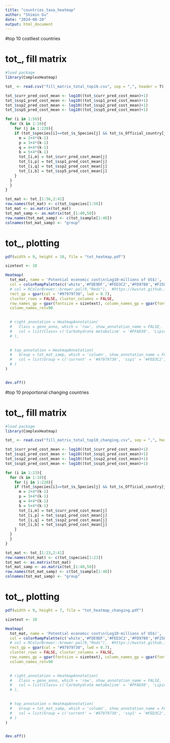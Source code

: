 ---
title: "countries_taxa_heatmap"
author: "Shimin Gu"
date: "2024-08-20"
output: html_document
---

#top 10 costliest countries


# tot_, fill matrix
```{r}
#load package
library(ComplexHeatmap)

tot_ <- read.csv("fill_matrix_total_top10.csv", sep = ",", header = T)

tot_$curr_pred_cost_mean <- log10((tot_$curr_pred_cost_mean)+1)
tot_$ssp1_pred_cost_mean <- log10((tot_$ssp1_pred_cost_mean)+1)
tot_$ssp2_pred_cost_mean <- log10((tot_$ssp2_pred_cost_mean)+1)
tot_$ssp5_pred_cost_mean <- log10((tot_$ssp5_pred_cost_mean)+1)

for (i in 1:56){
  for (k in 1:10){
    for (j in 1:220){
    if (tot_$species[i]==tot_$s_Species[j] && tot_$s_Official_country[j] == tot_$total_cost_top10[k]){
      m = 2+4*(k-1)
      p = 3+4*(k-1)
      q = 4+4*(k-1)
      b = 5+4*(k-1)
      tot_[i,m] = tot_$curr_pred_cost_mean[j]
      tot_[i,p] = tot_$ssp1_pred_cost_mean[j]
      tot_[i,q] = tot_$ssp2_pred_cost_mean[j]
      tot_[i,b] = tot_$ssp5_pred_cost_mean[j]
    }
  }
  }
}
```

```{r}
tot_mat <- tot_[1:56,2:41]
row.names(tot_mat) <- c(tot_$species[1:56])
tot_mat <- as.matrix(tot_mat)
tot_mat_samp <- as.matrix(tot_[1:40,50])
row.names(tot_mat_samp) <- c(tot_$sample[1:40])
colnames(tot_mat_samp) <- "group"
```

# tot_, plotting
```{r}
pdf(width = 9, height = 10, file = "tot_heatmap.pdf")

sizetext <- 10

Heatmap(
  tot_mat, name = 'Potential economic cost\n(Log10-millions of US$)', 
  col = colorRampPalette(c('white','#FDE9DF','#FED3C2','#FD9780','#F2584B','#611320'))(100),
  # col = RColorBrewer::brewer.pal(9,"Reds"),  #https://kwstat.github.io/pals/reference/brewer.html
  rect_gp = gpar(col = "#97979730", lwd = 0.7),
  cluster_rows = FALSE, cluster_columns = FALSE,
  row_names_gp = gpar(fontsize = sizetext), column_names_gp = gpar(fontsize = sizetext),
  column_names_rot=90
  

  # right_annotation = HeatmapAnnotation(
  #   Class = gene_anno, which = 'row', show_annotation_name = FALSE, 
  #   col = list(Class= c('Carbohydrate metabolism' = '#FFAD30', 'Lipid metabolism' = '#634FB8', 'Amino acid metabolism' = '#68AD30'))
  # ),
  

  # top_annotation = HeatmapAnnotation(
  #   Group = tot_mat_samp, which = 'column', show_annotation_name = FALSE, 
  #   col = list(Group = c('current' = '#97979730', 'ssp1' = '#FED3C2', 'ssp2' = '#FD9780', 'ssp5' = '#611320'))
  # )
)


dev.off()
```










#top 10 proportional changing countries

# tot_, fill matrix
```{r}
#load package
library(ComplexHeatmap)

tot_ <- read.csv("fill_matrix_total_top10_changing.csv", sep = ",", header = T)

tot_$curr_pred_cost_mean <- log10((tot_$curr_pred_cost_mean)+1)
tot_$ssp1_pred_cost_mean <- log10((tot_$ssp1_pred_cost_mean)+1)
tot_$ssp2_pred_cost_mean <- log10((tot_$ssp2_pred_cost_mean)+1)
tot_$ssp5_pred_cost_mean <- log10((tot_$ssp5_pred_cost_mean)+1)

for (i in 1:23){
  for (k in 1:10){
    for (j in 1:220){
    if (tot_$species[i]==tot_$s_Species[j] && tot_$s_Official_country[j] == tot_$total_cost_top10[k]){
      m = 2+4*(k-1)
      p = 3+4*(k-1)
      q = 4+4*(k-1)
      b = 5+4*(k-1)
      tot_[i,m] = tot_$curr_pred_cost_mean[j]
      tot_[i,p] = tot_$ssp1_pred_cost_mean[j]
      tot_[i,q] = tot_$ssp2_pred_cost_mean[j]
      tot_[i,b] = tot_$ssp5_pred_cost_mean[j]
    }
  }
  }
}
```

```{r}
tot_mat <- tot_[1:23,2:41]
row.names(tot_mat) <- c(tot_$species[1:23])
tot_mat <- as.matrix(tot_mat)
tot_mat_samp <- as.matrix(tot_[1:40,50])
row.names(tot_mat_samp) <- c(tot_$sample[1:40])
colnames(tot_mat_samp) <- "group"
```

# tot_, plotting
```{r}
pdf(width = 9, height = 7, file = "tot_heatmap_changing.pdf")

sizetext <- 10

Heatmap(
  tot_mat, name = 'Potential economic cost\n(Log10-millions of US$)', 
  col = colorRampPalette(c('white','#FDE9DF','#FED3C2','#FD9780','#F2584B','#611320'))(100),
  # col = RColorBrewer::brewer.pal(9,"Reds"),  #https://kwstat.github.io/pals/reference/brewer.html
  rect_gp = gpar(col = "#97979730", lwd = 0.7),
  cluster_rows = FALSE, cluster_columns = FALSE,
  row_names_gp = gpar(fontsize = sizetext), column_names_gp = gpar(fontsize = sizetext),
  column_names_rot=90
  

  # right_annotation = HeatmapAnnotation(
  #   Class = gene_anno, which = 'row', show_annotation_name = FALSE, 
  #   col = list(Class= c('Carbohydrate metabolism' = '#FFAD30', 'Lipid metabolism' = '#634FB8', 'Amino acid metabolism' = '#68AD30'))
  # ),
  

  # top_annotation = HeatmapAnnotation(
  #   Group = tot_mat_samp, which = 'column', show_annotation_name = FALSE, 
  #   col = list(Group = c('current' = '#97979730', 'ssp1' = '#FED3C2', 'ssp2' = '#FD9780', 'ssp5' = '#611320'))
  # )
)


dev.off()
```

